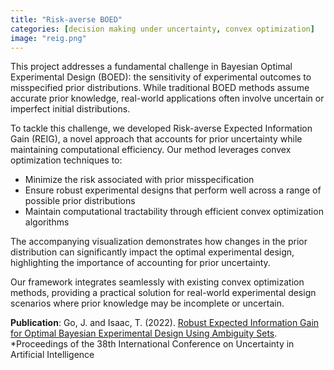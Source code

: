 ```yaml
---
title: "Risk-averse BOED"
categories: [decision making under uncertainty, convex optimization]
image: "reig.png"
---
```


This project addresses a fundamental challenge in Bayesian Optimal Experimental Design (BOED): the sensitivity of experimental outcomes to misspecified prior distributions. While traditional BOED methods assume accurate prior knowledge, real-world applications often involve uncertain or imperfect initial distributions.

To tackle this challenge, we developed Risk-averse Expected Information Gain (REIG), a novel approach that accounts for prior uncertainty while maintaining computational efficiency. Our method leverages convex optimization techniques to:

- Minimize the risk associated with prior misspecification
- Ensure robust experimental designs that perform well across a range of possible prior distributions
- Maintain computational tractability through efficient convex optimization algorithms

The accompanying visualization demonstrates how changes in the prior distribution can significantly impact the optimal experimental design, highlighting the importance of accounting for prior uncertainty.

Our framework integrates seamlessly with existing convex optimization methods, providing a practical solution for real-world experimental design scenarios where prior knowledge may be incomplete or uncertain.

**Publication**: Go, J. and Isaac, T. (2022). [Robust Expected Information Gain for Optimal Bayesian Experimental Design
Using Ambiguity Sets](https://proceedings.mlr.press/v180/go22a/go22a.pdf). *Proceedings of the 38th International Conference on Uncertainty in Artificial Intelligence
